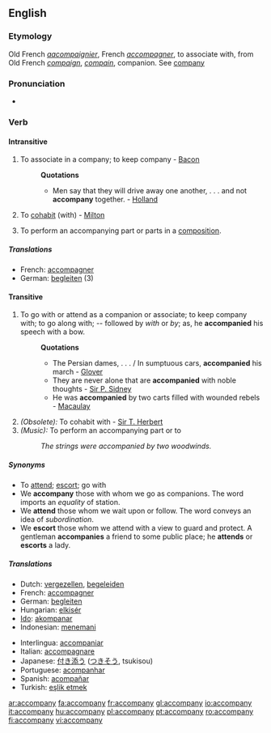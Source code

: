 ==English==

===Etymology===
Old French ''[[aacompaignier]]'', French ''[[accompagner]]'', to associate with, from Old French ''[[compaign]]'', ''[[compain]]'', companion. See [[company]]

===Pronunciation===
*{{audio|en-us-accompany.ogg|Audio (US)}}


===Verb===
{{en-verb|accompan|i|ed}}

====Intransitive====
#{{obsolete}} To associate in a company; to keep company - [[Bacon]]
#:'''Quotations'''
#:*Men say that they will drive away one another, . . . and not '''accompany''' together. - [[Holland]]
#{{obsolete}} To [[cohabit]] (with) - [[Milton]]
#{{music}} To perform an accompanying part or parts in a [[composition]].

=====Translations=====
*French: [[accompagner]]
*German: [[begleiten]] (3)

====Transitive====
#To go with or attend as a companion or associate; to keep company with; to go along with; -- followed by ''with'' or ''by''; as, he '''accompanied''' his speech with a bow.
#:'''Quotations'''
#:*The Persian dames, . . . / In sumptuous cars, '''accompanied''' his march - [[Glover]]
#:*They are never alone that are '''accompanied''' with noble thoughts - [[Sir P. Sidney]]
#:*He was '''accompanied''' by two carts filled with wounded rebels - [[Macaulay]]
#''(Obsolete):'' To cohabit with - [[Sir T. Herbert]]
#''(Music):'' To perform an accompanying part or to
#:''The strings were accompanied by two woodwinds.''

=====Synonyms=====
*To [[attend]]; [[escort]]; go with
*We '''accompany''' those with whom we go as companions. The word imports an ''equality'' of station. 
*We '''attend''' those whom we wait upon or follow. The word conveys an idea of ''subordination''.
*We '''escort''' those whom we attend with a view to guard and protect. A gentleman '''accompanies''' a friend to some public place; he '''attends''' or '''escorts''' a lady.

=====Translations=====
{{top}}
*Dutch: [[vergezellen]], [[begeleiden]]
*French: [[accompagner]]
*German: [[begleiten]]
*Hungarian: [[elkisér]]
*[[Ido]]: [[akompanar]]
*Indonesian: [[teman|menemani]]
{{mid}}
*Interlingua: [[accompaniar]]
*Italian: [[accompagnare]]
*Japanese: [[付き添う]] ([[つきそう]], tsukisou)
*Portuguese: [[acompanhar]]
*Spanish: [[acompañar]]
*Turkish: [[eşlik etmek]]
{{bottom}}

[[ar:accompany]]
[[fa:accompany]]
[[fr:accompany]]
[[gl:accompany]]
[[io:accompany]]
[[it:accompany]]
[[hu:accompany]]
[[pl:accompany]]
[[pt:accompany]]
[[ro:accompany]]
[[fi:accompany]]
[[vi:accompany]]